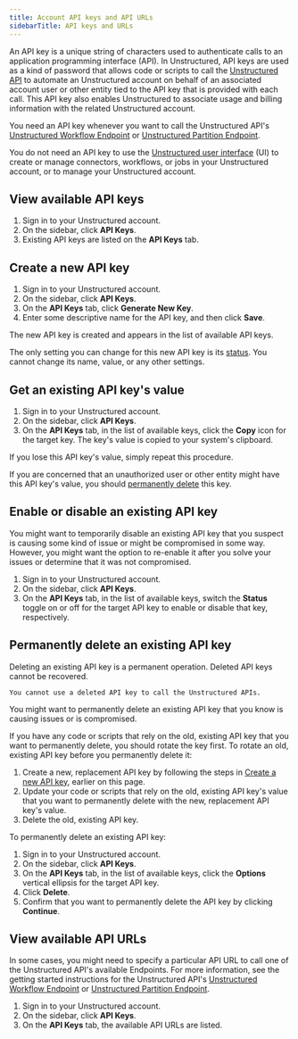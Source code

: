 ```yaml
---
title: Account API keys and API URLs
sidebarTitle: API keys and URLs
---
```


An API key is a unique string of characters used to authenticate calls to an application programming interface (API). 
In Unstructured, API keys are used as a kind of password that allows code or scripts to call the 
[Unstructured API](/api-reference/overview) to automate an Unstructured account on behalf of an associated account user 
or other entity tied to the API key that is provided with each call. This API key also enables Unstructured to associate 
usage and billing information with the related Unstructured account.

You need an API key whenever you want to call the Unstructured API's 
[Unstructured Workflow Endpoint](/api-reference/workflow/overview) or 
[Unstructured Partition Endpoint](/api-reference/partition/overview).

You do not need an API key to use the [Unstructured user interface](/ui/overview) (UI) to create or manage connectors, workflows, 
or jobs in your Unstructured account, or to manage your Unstructured account.

## View available API keys

1. Sign in to your Unstructured account.
2. On the sidebar, click **API Keys**.
3. Existing API keys are listed on the **API Keys** tab.

## Create a new API key

1. Sign in to your Unstructured account.
2. On the sidebar, click **API Keys**.
3. On the **API Keys** tab, click **Generate New Key**.
4. Enter some descriptive name for the API key, and then click **Save**.

The new API key is created and appears in the list of available API keys.

The only setting you can change for this new API key is its [status](#enable-or-disable-an-existing-api-key). You cannot change its 
name, value, or any other settings. 

## Get an existing API key's value

1. Sign in to your Unstructured account.
2. On the sidebar, click **API Keys**.
3. On the **API Keys** tab, in the list of available keys, click the **Copy** icon for the target key. The key's value is copied to your system's clipboard.

If you lose this API key's value, simply repeat this procedure.

If you are concerned that an unauthorized user or other entity might have this API key's value, you should [permanently delete](#permanently-delete-an-existing-api-key) this key.

## Enable or disable an existing API key

You might want to temporarily disable an existing API key that you suspect is causing some kind of issue or might be compromised in some way. 
However, you might want the option to re-enable it after you solve your issues or determine that it was not compromised.

1. Sign in to your Unstructured account.
2. On the sidebar, click **API Keys**.
3. On the **API Keys** tab, in the list of available keys, switch the **Status** toggle on or off for the target API key to enable or disable that key, respectively.

## Permanently delete an existing API key

<Warning>
    Deleting an existing API key is a permanent operation. Deleted API keys cannot be recovered.

    You cannot use a deleted API key to call the Unstructured APIs.
</Warning>

You might want to permanently delete an existing API key that you know is causing issues or is compromised.

If you have any code or scripts that rely on the old, existing API key that you want to permanently delete, you should rotate the key first. 
To rotate an old, existing API key before you permanently delete it:

1. Create a new, replacement API key by following the steps in [Create a new API key](#create-a-new-api-key), earlier on this page.
2. Update your code or scripts that rely on the old, existing API key's value that you want to permanently delete with the new, replacement API key's value.
3. Delete the old, existing API key.

To permanently delete an existing API key:

1. Sign in to your Unstructured account.
2. On the sidebar, click **API Keys**.
3. On the **API Keys** tab, in the list of available keys, click the **Options** vertical ellipsis for the target API key.
4. Click **Delete**.
5. Confirm that you want to permanently delete the API key by clicking **Continue**.

## View available API URLs

In some cases, you might need to specify a particular API URL to call one of the Unstructured API's available Endpoints. For more information, see the getting started instructions for the 
Unstructured API's [Unstructured Workflow Endpoint](/api-reference/workflow/overview) or 
[Unstructured Partition Endpoint](/api-reference/partition/overview).

1. Sign in to your Unstructured account.
2. On the sidebar, click **API Keys**.
3. On the **API Keys** tab, the available API URLs are listed.